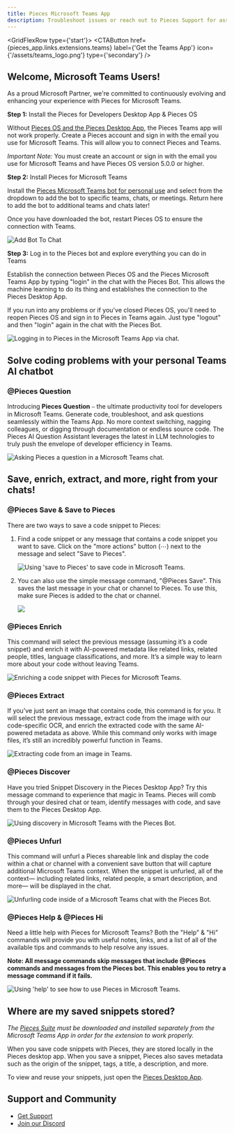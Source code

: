 ```yaml
---
title: Pieces Microsoft Teams App
description: Troubleshoot issues or reach out to Pieces Support for assistance with the Pieces for Developers Microsoft Teams App.
---
```



<link rel="canonical" href="https://docs.pieces.app/extensions-plugins/teams" />

<GridFlexRow type={'start'}>
  <CTAButton
    href={pieces_app.links.extensions.teams}
    label={'Get the Teams App'}
    icon={'/assets/teams_logo.png'}
    type={'secondary'}
  />
</GridFlexRow>

## Welcome, Microsoft Teams Users!
As a proud Microsoft Partner, we're committed to continuously evolving and enhancing your experience with Pieces for Microsoft Teams.

**Step 1:** Install the Pieces for Developers Desktop App & Pieces OS

Without [Pieces OS and the Pieces Desktop App](/learn/installation-getting-started/what-am-i-installing), the Pieces Teams app will not work properly. Create a Pieces account and sign in with the email you use for Microsoft Teams. This will allow you to connect Pieces and Teams.

_Important Note:_ You must create an account or sign in with the email you use for Microsoft Teams and have Pieces OS version 5.0.0 or higher.

**Step 2:** Install Pieces for Microsoft Teams

Install the <a href={pieces_app.links.extensions.teams}>Pieces Microsoft Teams bot for personal use</a> and select from the dropdown to add the bot to specific teams, chats, or meetings. Return here to add the bot to additional teams and chats later!

Once you have downloaded the bot, restart Pieces OS to ensure the connection with Teams.

![Add Bot To Chat](https://storage.googleapis.com/pieces_multimedia/PROMOTIONAL/PIECES_FOR_DEVELOPERS/MICROSOFT_TEAMS/WINDOWS/ANY_FEATURE/16X9/PIECES_FOR_DEVELOPERS-MICROSOFT_TEAMS-ANY_FEATURE-WINDOWS-16X9-5_15_2023.GIF)

**Step 3:** Log in to the Pieces bot and explore everything you can do in Teams

Establish the connection between Pieces OS and the Pieces Microsoft Teams App by typing "login" in the chat with the Pieces Bot. This allows the machine learning to do its thing and establishes the connection to the Pieces Desktop App.

If you run into any problems or if you've closed Pieces OS, you'll need to reopen Pieces OS and sign in to Pieces in Teams again. Just type "logout" and then "login" again in the chat with the Pieces Bot.

![Logging in to Pieces in the Microsoft Teams App via chat.](https://storage.googleapis.com/pieces_multimedia/PROMOTIONAL/PIECES_FOR_DEVELOPERS/MICROSOFT_TEAMS/WINDOWS/PERSONAL_DOMAIN/16X9/PIECES_FOR_DEVELOPERS-MICROSOFT_TEAMS-PERSONAL_DOMAIN-WINDOWS-16X9-5_15_2023.GIF)

## Solve coding problems with your personal Teams AI chatbot

### @Pieces Question

Introducing **Pieces Question** ⎯ the ultimate productivity tool for developers in Microsoft Teams. Generate code, troubleshoot, and ask questions seamlessly within the Teams App. No more context switching, nagging colleagues, or digging through documentation or endless source code. The Pieces AI Question Assistant leverages the latest in LLM technologies to truly push the envelope of developer efficiency in Teams.

![Asking Pieces a question in a Microsoft Teams chat.](https://storage.googleapis.com/pieces_multimedia/PROMOTIONAL/PIECES_FOR_DEVELOPERS/MICROSOFT_TEAMS/WINDOWS/ANY_FEATURE/16X9/PIECES_FOR_DEVELOPERS-MICROSOFT_TEAMS-ANY_FEATURE-WINDOWS-16X9-5_21_2023.GIF)

## Save, enrich, extract, and more, right from your chats!

### @Pieces Save & Save to Pieces

There are two ways to save a code snippet to Pieces:

1. Find a code snippet or any message that contains a code snippet you want to save. Click on the "more actions" button (⋯) next to the message and select "Save to Pieces".

    ![Using 'save to Pieces' to save code in Microsoft Teams.](https://storage.googleapis.com/pieces_multimedia/PROMOTIONAL/PIECES_FOR_DEVELOPERS/MICROSOFT_TEAMS/MACOS/RIGHT-CLICK_SAVE/16X9/PIECES_FOR_DEVELOPERS-MICROSOFT_TEAMS-RIGHT-CLICK_SAVE-MACOS-16X9-5_15_2023.GIF)

2. You can also use the simple message command, "@Pieces Save". This saves the last message in your chat or channel to Pieces. To use this, make sure Pieces is added to the chat or channel.

    ![](https://storage.googleapis.com/pieces_multimedia/PROMOTIONAL/PIECES_FOR_DEVELOPERS/MICROSOFT_TEAMS/WINDOWS/SHARE_TO_TEAMS/16X9/PIECES_FOR_DEVELOPERS-MICROSOFT_TEAMS-SHARE_TO_TEAMS-WINDOWS-16X9-5_15_2023.GIF)


### @Pieces Enrich

This command will select the previous message (assuming it’s a code snippet) and enrich it with AI-powered metadata like related links, related people, titles, language classifications, and more. It’s a simple way to learn more about your code without leaving Teams.

![Enriching a code snippet with Pieces for Microsoft Teams.](https://storage.googleapis.com/pieces_multimedia/PROMOTIONAL/PIECES_FOR_DEVELOPERS/DESKTOP/WINDOWS/CONTEXT_ENRICHMENT/16X9/PIECES_FOR_DEVELOPERS-DESKTOP-CONTEXT_ENRICHMENT-WINDOWS-16X9-5_16_2023.GIF)


### @Pieces Extract

If you’ve just sent an image that contains code, this command is for you. It will select the previous message, extract code from the image with our code-specific OCR, and enrich the extracted code with the same AI-powered metadata as above. While this command only works with image files, it’s still an incredibly powerful function in Teams.

![Extracting code from an image in Teams.](https://storage.googleapis.com/pieces_multimedia/PROMOTIONAL/PIECES_FOR_DEVELOPERS/DESKTOP/WINDOWS/OCR/16X9/PIECES_FOR_DEVELOPERS-DESKTOP-OCR-WINDOWS-16X9-5_17_2023.GIF)


### @Pieces Discover

Have you tried Snippet Discovery in the Pieces Desktop App? Try this message command to experience that magic in Teams. Pieces will comb through your desired chat or team, identify messages with code, and save them to the Pieces Desktop App.

![Using discovery in Microsoft Teams with the Pieces Bot.](https://storage.googleapis.com/pieces_multimedia/PROMOTIONAL/PIECES_FOR_DEVELOPERS/MICROSOFT_TEAMS/WINDOWS/SAVE_TO_PIECES/16X9/PIECES_FOR_DEVELOPERS-MICROSOFT_TEAMS-SAVE_TO_PIECES-WINDOWS-16X9-5_22_2023.GIF)


### @Pieces Unfurl

This command will unfurl a Pieces shareable link and display the code within a chat or channel with a convenient save button that will capture additional Microsoft Teams context. When the snippet is unfurled, all of the context— including related links, related people, a smart description, and more— will be displayed in the chat.

![Unfurling code inside of a Microsoft Teams chat with the Pieces Bot.](https://storage.googleapis.com/pieces_multimedia/PROMOTIONAL/PIECES_FOR_DEVELOPERS/MICROSOFT_TEAMS/WINDOWS/LINK_SHARING/16X9/PIECES_FOR_DEVELOPERS-MICROSOFT_TEAMS-LINK_SHARING-WINDOWS-16X9-5_15_2023.GIF)


### @Pieces Help & @Pieces Hi

Need a little help with Pieces for Microsoft Teams? Both the "Help” & "Hi” commands will provide you with useful notes, links, and a list of all of the available tips and commands to help resolve any issues.

**Note: All message commands skip messages that include @Pieces commands and messages from the Pieces bot. This enables you to retry a message command if it fails.**

![Using 'help' to see how to use Pieces in Microsoft Teams.](https://storage.googleapis.com/pieces_multimedia/PROMOTIONAL/PIECES_FOR_DEVELOPERS/MICROSOFT_TEAMS/WINDOWS/ANY_FEATURE/16X9/PIECES_FOR_DEVELOPERS-MICROSOFT_TEAMS-ANY_FEATURE-WINDOWS-16X9-5_22_2023.GIF)


## Where are my saved snippets stored?

_The <a href={pieces_app.links.installation.pieces_suite_manager}>Pieces Suite</a> must be downloaded and installed separately from the Microsoft Teams App in order for the extension to work properly._

When you save code snippets with Pieces, they are stored locally in the Pieces desktop app.
When you save a snippet, Pieces also saves metadata such as the origin of the snippet, tags, a title, a description, and more.

To view and reuse your snippets, just open the [Pieces Desktop App](/learn/installation-getting-started/what-am-i-installing).

## Support and Community

- [Get Support](/learn/support)
- [Join our Discord](https://discord.gg/getpieces)
